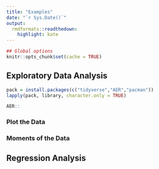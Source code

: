```yaml
---
title: "Examples"
date: "`r Sys.Date()`"
output:
  rmdformats::readthedown:
    highlight: kate
---
```


```r
## Global options
knitr::opts_chunk$set(cache = TRUE)
```

## Exploratory Data Analysis

```r
pack = install.packages(c("tidyverse","AER","pacman"))
lapply(pack, library, character.only = TRUE)
```

```r
AER::
```

### Plot the Data


### Moments of the Data


## Regression Analysis


